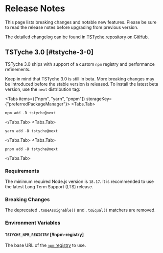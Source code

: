 
# Release Notes

This page lists breaking changes and notable new features. Please be sure to read the release notes before upgrading from previous version.

<Note>

The detailed changelog can be found in [TSTyche repository on GitHub](https://github.com/tstyche/tstyche/blob/main/RELEASES.md).

</Note>

## TSTyche 3.0  [#tstyche-3-0]

TSTyche 3.0 ships with support of a custom `npm` registry and performance refinements.

<Warning>

Keep in mind that TSTyche 3.0 is still in beta. More breaking changes may be introduced before the stable version is released. To install the latest beta version, use the `next` distribution tag:

<Tabs items={["npm", "yarn", "pnpm"]} storageKey={"preferredPackageManager"}>
<Tabs.Tab>

```shell
npm add -D tstyche@next
```

</Tabs.Tab>
<Tabs.Tab>

```shell
yarn add -D tstyche@next
```

</Tabs.Tab>
<Tabs.Tab>

```shell
pnpm add -D tstyche@next
```

</Tabs.Tab>
</Tabs>

</Warning>

### Requirements

The minimum required Node.js version is `18.17`. It is recommended to use the latest Long Term Support (LTS) release.

### Breaking Changes

The deprecated `.toBeAssignable()` and `.toEqual()` matchers are removed.

### Environment Variables

#### `TSTYCHE_NPM_REGISTRY` [#npm-registry]

The base URL of the [`npm` registry](https://docs.npmjs.com/cli/using-npm/registry) to use.
